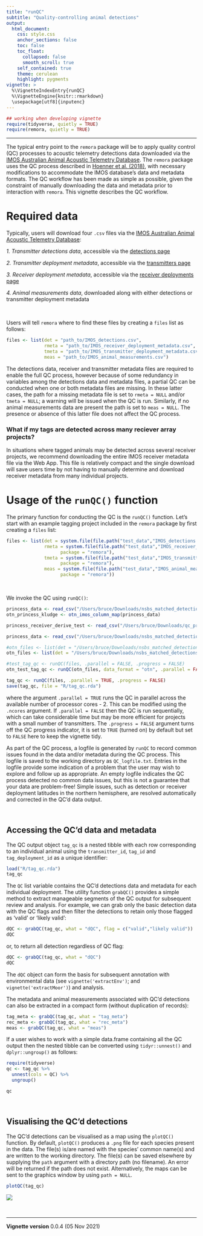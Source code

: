 ```yaml
---
title: "runQC"
subtitle: "Quality-controlling animal detections"
output: 
  html_document:
    css: style.css
    anchor_sections: false
    toc: false
    toc_float: 
      collapsed: false
      smooth_scroll: true
    self_contained: true
    theme: cerulean
    highlight: pygments
vignette: >
  %\VignetteIndexEntry{runQC}
  %\VignetteEngine{knitr::rmarkdown}
  \usepackage[utf8]{inputenc}
---
```


```r
## working when developing vignette
require(tidyverse, quietly = TRUE)
require(remora, quietly = TRUE)
```

--------------------------------------

The typical entry point to the `remora` package will be to apply quality control (QC) processes to acoustic telemetry detections data downloaded via the [IMOS Australian Animal Acoustic Telemetry Database](https://animaltracking.aodn.org.au). The `remora` package uses the QC process described in [Hoenner et al. (2018)](https://www.nature.com/articles/sdata2017206), with necessary modifications to accommodate the IMOS database's data and metadata formats. The QC workflow has been made as simple as possible, given the constraint of manually downloading the data and metadata prior to interaction with `remora`. This vignette describes the QC workflow. 


# Required data

Typically, users will download four `.csv` files via the [IMOS Australian Animal Acoustic Telemetry Database](https://animaltracking.aodn.org.au):

*1. Transmitter detections data*, accessible via the [detections page](https://animaltracking.aodn.org.au/detection)

*2. Transmitter deployment metadata*, accessible via the [transmitters page](https://animaltracking.aodn.org.au/transmitters/transmitter)

*3. Receiver deployment metadata*, accessible via the [receiver deployments page](https://animaltracking.aodn.org.au/receivers/deployment)

*4. Animal measurements data*, downloaded along with either detections or transmitter deployment metadata

<br>

Users will tell `remora` where to find these files by creating a `files` list as follows:

```r
files <- list(det = "path_to/IMOS_detections.csv",
              rmeta = "path_to/IMOS_receiver_deployment_metadata.csv",
              tmeta = "path_to/IMOS_transmitter_deployment_metadata.csv",
              meas = "path_to/IMOS_animal_measurements.csv")
```

The detections data, receiver and transmitter metadata files are required to enable the full QC process, however because of some redundancy in variables among the detections data and metadata files, a partial QC can be conducted when one or both metadata files are missing. In these latter cases, the path for a missing metadata file is set to `rmeta = NULL` and/or `tmeta = NULL`; a warning will be issued when the QC is run. Similarly, if no animal measurements data are present the path is set to `meas = NULL`. The presence or absence of this latter file does not affect the QC process.

### What if my tags are detected across many reciever array projects?

In situations where tagged animals may be detected across several receiver projects, we recommend downloading the entire IMOS receiver metadata file via the Web App. This file is relatively compact and the single download will save users time by not having to manually determine and download receiver metadata from many individual projects. 

# Usage of the `runQC()` function

The primary function for conducting the QC is the `runQC()` function. Let's start with an example tagging project included in the `remora` package by first creating a `files` list:

```r
files <- list(det = system.file(file.path("test_data","IMOS_detections.csv"), package = "remora"),
              rmeta = system.file(file.path("test_data","IMOS_receiver_deployment_metadata.csv"),
                    package = "remora"),
              tmeta = system.file(file.path("test_data","IMOS_transmitter_deployment_metadata.csv"),
                    package = "remora"),
              meas = system.file(file.path("test_data","IMOS_animal_measurements.csv"),
                    package = "remora"))
```

<br>

We invoke the QC using `runQC()`:

```r
princess_data <- read_csv("/Users/bruce/Downloads/nsbs_matched_detections_2021/qc_princess.csv")
otn_princess_kludge <- otn_imos_column_map(princess_data)

princess_receiver_derive_test <- read_csv("/Users/bruce/Downloads/qc_princess - qc_princess.csv")

princess_data <- read_csv("/Users/bruce/Downloads/nsbs_matched_detections_2021/qc_princess.csv")

#otn_files <- list(det = "/Users/bruce/Downloads/nsbs_matched_detections_2021/nsbs_matched_detections_2021.csv")
otn_files <- list(det = "/Users/bruce/Downloads/nsbs_matched_detections_2021/qc_princess.csv")

#test_tag_qc <- runQC(files, .parallel = FALSE, .progress = FALSE)
otn_test_tag_qc <- runQC(otn_files, data_format = "otn", .parallel = FALSE, .progress = TRUE)
```

```r


tag_qc <- runQC(files, .parallel = TRUE, .progress = FALSE)
save(tag_qc, file = "R/tag_qc.rda")
```
where the argument `.parallel = TRUE` runs the QC in parallel across the available number of processor cores - 2. This can be modified using the `.ncores` argument. If `.parallel = FALSE` then the QC is run sequentially, which can take considerable time but may be more efficient for projects with a small number of transmitters. The `.progress = FALSE` argument turns off the QC progress indicator, it is set to `TRUE` (turned on) by default but set to `FALSE` here to keep the vignette tidy. 

As part of the QC process, a logfile is generated by `runQC` to record common issues found in the data and/or metadata during the QC process. This logfile is saved to the working directory as `QC_logfile.txt`. Entries in the logfile provide some indication of a problem that the user may wish to explore and follow up as appropriate. An empty logfile indicates the QC process detected no common data issues, but this is not a guarantee that your data are problem-free! Simple issues, such as detection or receiver deployment latitudes in the northern hemisphere, are resolved automatically and corrected in the QC'd data output.

<br>

## Accessing the QC'd data and metadata

The QC output object `tag_qc` is a nested tibble with each row corresponding to an individual animal using the `transmitter_id`, `tag_id` and `tag_deployment_id` as a unique identifier:

```r
load("R/tag_qc.rda")
tag_qc
```

The `QC` list variable contains the QC'd detections data and metadata for each individual deployment. The utility function `grabQC()` provides a simple method to extract manageable segments of the QC output for subsequent review and analysis. For example, we can grab only the basic detection data with the QC flags and then filter the detections to retain only those flagged as 'valid' or 'likely valid':

```r
dQC <- grabQC(tag_qc, what = "dQC", flag = c("valid","likely valid"))
dQC
```

or, to return all detection regardless of QC flag:

```r
dQC <- grabQC(tag_qc, what = "dQC")
dQC
```


The `dQC` object can form the basis for subsequent annotation with environmental data (see `vignette('extractEnv')`; and `vignette('extractMoor')`) and analysis.  

The metadata and animal measurements associated with QC'd detections can also be extracted in a compact form (without duplication of records):

```r
tag_meta <- grabQC(tag_qc, what = "tag_meta")
rec_meta <- grabQC(tag_qc, what = "rec_meta")
meas <- grabQC(tag_qc, what = "meas")
```

If a user wishes to work with a simple data.frame containing all the QC output then the nested tibble can be converted using `tidyr::unnest()` and `dplyr::ungroup()` as follows:

```r
require(tidyverse)
qc <- tag_qc %>%
  unnest(cols = QC) %>%
  ungroup()

qc
```

<br>

## Visualising the QC'd detections

The QC'd detections can be visualised as a map using the `plotQC()` function. By default, `plotQC()` produces a `.png` file for each species present in the data. The file(s) is/are named with the species' common name(s) and are written to the working directory. The file(s) can be saved elsewhere by supplying the `path` argument with a directory path (no filename). An error will be returned if the path does not exist. Alternatively, the maps can be sent to the graphics window by using `path = NULL`.

```r
plotQC(tag_qc)
```
![ ](images/Bull_Shark.png)

<br>

---------------------------------------

**Vignette version**
0.0.4 (05 Nov 2021)


<div class="tocify-extend-page" data-unique="tocify-extend-page" style="height: 0;"></div>